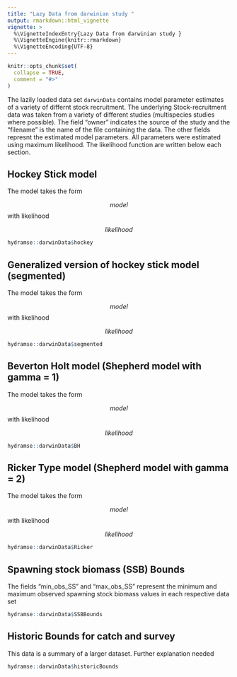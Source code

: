 ```yaml
---
title: "Lazy Data from darwinian study "
output: rmarkdown::html_vignette
vignette: >
  %\VignetteIndexEntry{Lazy Data from darwinian study }
  %\VignetteEngine{knitr::rmarkdown}
  %\VignetteEncoding{UTF-8}
---
```


```r
knitr::opts_chunk$set(
  collapse = TRUE,
  comment = "#>"
)
```

The lazily loaded data set `darwinData` contains model parameter estimates of a variety of differnt stock recruitment. The underlying Stock-recruitment data was taken from a variety of different studies (multispecies studies where possible). The field "owner" indicates the source of the study and the "filename" is the name of the file containing the data. The other fields represnt the estimated model parameters. All parameters were estimated using maximum likelihood. The likelihood function are written below each section.

## Hockey Stick model

The model takes the form

$$model$$
with likelihood

$$ likelihood $$


```r
hydramse::darwinData$hockey
```
## Generalized version of hockey stick model (segmented)

The model takes the form

$$model$$
with likelihood

$$ likelihood $$

```r
hydramse::darwinData$segmented
```

## Beverton Holt model (Shepherd model with gamma = 1)


The model takes the form

$$model$$
with likelihood

$$ likelihood $$

```r
hydramse::darwinData$BH
```

## Ricker Type model (Shepherd model with gamma = 2)


The model takes the form

$$model$$
with likelihood

$$ likelihood $$

```r
hydramse::darwinData$Ricker
```

## Spawning stock biomass (SSB) Bounds

The fields "min_obs_SS" and "max_obs_SS" represent the  minimum and maximum observed spawning stock biomass values in each respective data set

```r
hydramse::darwinData$SSBBounds
```

## Historic Bounds for catch and survey

This data is a summary of a larger dataset. Further explanation needed
```r
hydramse::darwinData$historicBounds
```
